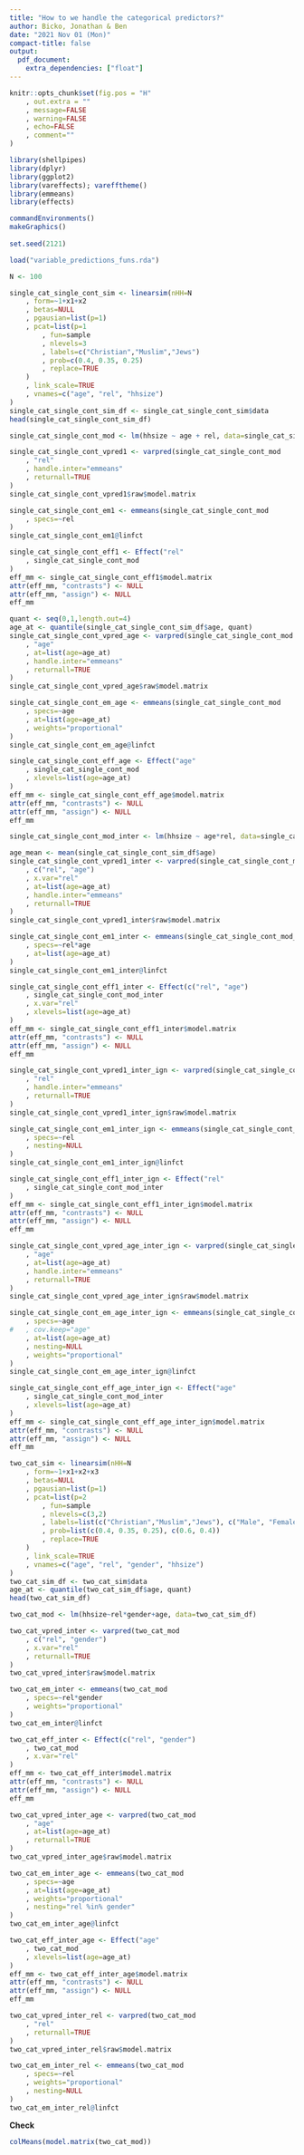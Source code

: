 ```yaml
---
title: "How to we handle the categorical predictors?"
author: Bicko, Jonathan & Ben
date: "2021 Nov 01 (Mon)"
compact-title: false
output:
  pdf_document:
    extra_dependencies: ["float"]
---
```



```r
knitr::opts_chunk$set(fig.pos = "H"
	, out.extra = ""
	, message=FALSE
	, warning=FALSE
	, echo=FALSE
	, comment=""
)

library(shellpipes)
library(dplyr)
library(ggplot2)
library(vareffects); varefftheme()
library(emmeans)
library(effects)

commandEnvironments()
makeGraphics()
 
set.seed(2121)

load("variable_predictions_funs.rda")
```

\section{Single categorical, single continuous predictors}

```r
N <- 100
```

```r
single_cat_single_cont_sim <- linearsim(nHH=N
	, form=~1+x1+x2
	, betas=NULL
	, pgausian=list(p=1)
	, pcat=list(p=1
		, fun=sample
		, nlevels=3
		, labels=c("Christian","Muslim","Jews")
		, prob=c(0.4, 0.35, 0.25)
		, replace=TRUE
	)
	, link_scale=TRUE
	, vnames=c("age", "rel", "hhsize")
)
single_cat_single_cont_sim_df <- single_cat_single_cont_sim$data
head(single_cat_single_cont_sim_df)
```

```r
single_cat_single_cont_mod <- lm(hhsize ~ age + rel, data=single_cat_single_cont_sim_df)
```

\subsection{religion}

\subsubsection{varpred}

```r
single_cat_single_cont_vpred1 <- varpred(single_cat_single_cont_mod
	, "rel"
	, handle.inter="emmeans"
	, returnall=TRUE
)
single_cat_single_cont_vpred1$raw$model.matrix
```

\subsubsection{emmeans}

```r
single_cat_single_cont_em1 <- emmeans(single_cat_single_cont_mod
	, specs=~rel
)
single_cat_single_cont_em1@linfct
```

\subsubsection{effects}

```r
single_cat_single_cont_eff1 <- Effect("rel"
	, single_cat_single_cont_mod
)
eff_mm <- single_cat_single_cont_eff1$model.matrix
attr(eff_mm, "contrasts") <- NULL
attr(eff_mm, "assign") <- NULL
eff_mm
```

\subsection{age}

\subsubsection{varpred}

```r
quant <- seq(0,1,length.out=4)
age_at <- quantile(single_cat_single_cont_sim_df$age, quant)
single_cat_single_cont_vpred_age <- varpred(single_cat_single_cont_mod
	, "age"
	, at=list(age=age_at)
	, handle.inter="emmeans"
	, returnall=TRUE
)
single_cat_single_cont_vpred_age$raw$model.matrix
```

\subsubsection{emmeans}

```r
single_cat_single_cont_em_age <- emmeans(single_cat_single_cont_mod
	, specs=~age
	, at=list(age=age_at)
	, weights="proportional"
)
single_cat_single_cont_em_age@linfct
```

\subsubsection{effects}

```r
single_cat_single_cont_eff_age <- Effect("age"
	, single_cat_single_cont_mod
	, xlevels=list(age=age_at)
)
eff_mm <- single_cat_single_cont_eff_age$model.matrix
attr(eff_mm, "contrasts") <- NULL
attr(eff_mm, "assign") <- NULL
eff_mm
```

\section{age and religion interaction}

```r
single_cat_single_cont_mod_inter <- lm(hhsize ~ age*rel, data=single_cat_single_cont_sim_df)
```

\subsection{religion$\star$age}

\subsubsection{varpred}

```r
age_mean <- mean(single_cat_single_cont_sim_df$age)
single_cat_single_cont_vpred1_inter <- varpred(single_cat_single_cont_mod_inter
	, c("rel", "age")
	, x.var="rel"
	, at=list(age=age_at)
	, handle.inter="emmeans"
	, returnall=TRUE
)
single_cat_single_cont_vpred1_inter$raw$model.matrix
```

\subsubsection{emmeans}

```r
single_cat_single_cont_em1_inter <- emmeans(single_cat_single_cont_mod_inter
	, specs=~rel*age
	, at=list(age=age_at)
)
single_cat_single_cont_em1_inter@linfct
```

\subsubsection{effects}

```r
single_cat_single_cont_eff1_inter <- Effect(c("rel", "age")
	, single_cat_single_cont_mod_inter
	, x.var="rel"
	, xlevels=list(age=age_at)
)
eff_mm <- single_cat_single_cont_eff1_inter$model.matrix
attr(eff_mm, "contrasts") <- NULL
attr(eff_mm, "assign") <- NULL
eff_mm
```


\subsection{Ignore interaction}

\subsection{religion}

\subsubsection{varpred}

```r
single_cat_single_cont_vpred1_inter_ign <- varpred(single_cat_single_cont_mod_inter
	, "rel"
	, handle.inter="emmeans"
	, returnall=TRUE
)
single_cat_single_cont_vpred1_inter_ign$raw$model.matrix
```


\subsubsection{emmeans}

```r
single_cat_single_cont_em1_inter_ign <- emmeans(single_cat_single_cont_mod_inter
	, specs=~rel
	, nesting=NULL
)
single_cat_single_cont_em1_inter_ign@linfct
```

\subsubsection{effects}

```r
single_cat_single_cont_eff1_inter_ign <- Effect("rel"
	, single_cat_single_cont_mod_inter
)
eff_mm <- single_cat_single_cont_eff1_inter_ign$model.matrix
attr(eff_mm, "contrasts") <- NULL
attr(eff_mm, "assign") <- NULL
eff_mm
```

\subsection{age}

\subsubsection{varpred}

```r
single_cat_single_cont_vpred_age_inter_ign <- varpred(single_cat_single_cont_mod_inter
	, "age"
	, at=list(age=age_at)
	, handle.inter="emmeans"
	, returnall=TRUE
)
single_cat_single_cont_vpred_age_inter_ign$raw$model.matrix
```

\subsubsection{emmeans}

```r
single_cat_single_cont_em_age_inter_ign <- emmeans(single_cat_single_cont_mod_inter
	, specs=~age
#	, cov.keep="age"
	, at=list(age=age_at)
	, nesting=NULL
	, weights="proportional"
)
single_cat_single_cont_em_age_inter_ign@linfct
```

\subsubsection{effects}

```r
single_cat_single_cont_eff_age_inter_ign <- Effect("age"
	, single_cat_single_cont_mod_inter
	, xlevels=list(age=age_at)
)
eff_mm <- single_cat_single_cont_eff_age_inter_ign$model.matrix
attr(eff_mm, "contrasts") <- NULL
attr(eff_mm, "assign") <- NULL
eff_mm
```


\section{Two categorical, single continuous predictors}

```r
two_cat_sim <- linearsim(nHH=N
	, form=~1+x1+x2+x3
	, betas=NULL
	, pgausian=list(p=1)
	, pcat=list(p=2
		, fun=sample
		, nlevels=c(3,2)
		, labels=list(c("Christian","Muslim","Jews"), c("Male", "Female"))
		, prob=list(c(0.4, 0.35, 0.25), c(0.6, 0.4))
		, replace=TRUE
	)
	, link_scale=TRUE
	, vnames=c("age", "rel", "gender", "hhsize")
)
two_cat_sim_df <- two_cat_sim$data
age_at <- quantile(two_cat_sim_df$age, quant)
head(two_cat_sim_df)
```

```r
two_cat_mod <- lm(hhsize~rel*gender+age, data=two_cat_sim_df)
```

\subsection{religion$\star$gender}

\subsubsection{varpred}

```r
two_cat_vpred_inter <- varpred(two_cat_mod
	, c("rel", "gender")
	, x.var="rel"
	, returnall=TRUE
)
two_cat_vpred_inter$raw$model.matrix
```

\subsubsection{emmeans}

```r
two_cat_em_inter <- emmeans(two_cat_mod
	, specs=~rel*gender
	, weights="proportional"
)
two_cat_em_inter@linfct
```

\subsubsection{effects}

```r
two_cat_eff_inter <- Effect(c("rel", "gender")
	, two_cat_mod
	, x.var="rel"
)
eff_mm <- two_cat_eff_inter$model.matrix
attr(eff_mm, "contrasts") <- NULL
attr(eff_mm, "assign") <- NULL
eff_mm
```

\subsection{age}

\subsubsection{varpred}

```r
two_cat_vpred_inter_age <- varpred(two_cat_mod
	, "age"
	, at=list(age=age_at)
	, returnall=TRUE
)
two_cat_vpred_inter_age$raw$model.matrix
```

\subsubsection{emmeans}

```r
two_cat_em_inter_age <- emmeans(two_cat_mod
	, specs=~age
	, at=list(age=age_at)
	, weights="proportional"
	, nesting="rel %in% gender"
)
two_cat_em_inter_age@linfct
```

\subsubsection{effects}

```r
two_cat_eff_inter_age <- Effect("age"
	, two_cat_mod
	, xlevels=list(age=age_at)
)
eff_mm <- two_cat_eff_inter_age$model.matrix
attr(eff_mm, "contrasts") <- NULL
attr(eff_mm, "assign") <- NULL
eff_mm
```

\subsection{religion}

\subsubsection{varpred}

```r
two_cat_vpred_inter_rel <- varpred(two_cat_mod
	, "rel"
	, returnall=TRUE
)
two_cat_vpred_inter_rel$raw$model.matrix
```

\subsubsection{emmeans}

```r
two_cat_em_inter_rel <- emmeans(two_cat_mod
	, specs=~rel
	, weights="proportional"
	, nesting=NULL
)
two_cat_em_inter_rel@linfct
```



**Check**

```r
colMeans(model.matrix(two_cat_mod))
```

